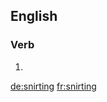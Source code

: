 
==English==

===Verb===
{{head|en}}

# {{present participle of|snirt}}

[[de:snirting]]
[[fr:snirting]]